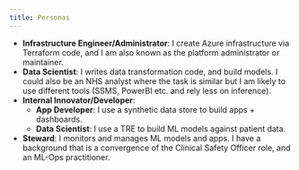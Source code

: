 ```yaml
---
title: Personas
---
```


 - **Infrastructure Engineer/Administrator**: I create Azure infrastructure via Terraform code, and I am also known as the platform administrator or maintainer.
 - **Data Scientist**: I writes data transformation code, and build models. I could also be an NHS analyst where the task is similar but I am likely to use different tools (SSMS, PowerBI etc. and rely less on inference).
 - **Internal Innovator/Developer**:
     - **App Developer**: I use a synthetic data store to build apps + dashboards.
     - **Data Scientist**: I use a TRE to build ML models against patient data.
- **Steward**: I monitors and manages ML models and apps. I have a background that is a convergence of the Clinical Safety Officer role, and an ML-Ops practitioner.